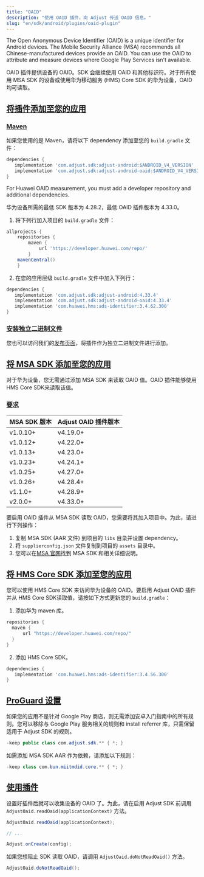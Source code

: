 ```yaml
---
title: "OAID"
description: "使用 OAID 插件，向 Adjust 传送 OAID 信息。"
slug: "en/sdk/android/plugins/oaid-plugin"
---
```

The Open Anonymous Device Identifier \(OAID\) is a unique identifier for Android devices. The Mobile Security Alliance \(MSA\) recommends all Chinese\-manufactured devices provide an OAID. You can use the OAID to attribute and measure devices where Google Play Services isn't available.

OAID 插件提供设备的 OAID。SDK 会继续使用 OAID 和其他标识符。对于所有使用 MSA SDK 的设备或使用华为移动服务 \(HMS\) Core SDK 的华为设备，OAID 均可读取。

[将插件添加至您的应用](add-the-plugin-to-your-app)
----------------------------------------

### [Maven](maven)

如果您使用的是 Maven，请将以下 dependency 添加至您的 `build.gradle` 文件：
<codeblock title="build.gradle"> 

```groovy
dependencies {
   implementation 'com.adjust.sdk:adjust-android:$ANDROID_V4_VERSION'
   implementation 'com.adjust.sdk:adjust-android-oaid:$ANDROID_V4_VERSION'
}

```

</CodeBlock> 

For Huawei OAID measurement, you must add a developer repository and additional dependencies.
<callout type="important"> 

华为设备所需的最低 SDK 版本为 4\.28\.2，最低 OAID 插件版本为 4\.33\.0。
</Callout> 

1. 将下列行加入项目的 `build.gradle` 文件：

<codeblock title="build.gradle"> 

```groovy
allprojects {
    repositories {
        maven {
            url 'https://developer.huawei.com/repo/'
        }
    mavenCentral()
    }

```

</CodeBlock> 

2. 在您的应用层级 `build.gradle` 文件中加入下列行：

<codeblock title="build.gradle"> 

```groovy
dependencies {
   implementation 'com.adjust.sdk:adjust-android:4.33.4'
   implementation 'com.adjust.sdk:adjust-android-oaid:4.33.4'
   implementation 'com.huawei.hms:ads-identifier:3.4.62.300'
}

```

</CodeBlock> 

### [安装独立二进制文件](install-standalone-binary)

您也可以访问我们的[发布页面](https://github.com/adjust/android_sdk/releases)，将插件作为独立二进制文件进行添加。

[将 MSA SDK 添加至您的应用](add-the-msa-sdk-to-your-app)
------------------------------------------------

<callout type="note"> 

对于华为设备，您无需通过添加 MSA SDK 来读取 OAID 值。OAID 插件能够使用HMS Core SDK来读取该值。
</Callout> 

### [要求](requirements)

|   MSA SDK 版本   | Adjust OAID 插件版本 |
|----------------|------------------|
| v1\.0\.10\+ | v4\.19\.0\+   |
| v1\.0\.12\+ | v4\.22\.0\+   |
| v1\.0\.13\+ | v4\.23\.0\+   |
| v1\.0\.23\+ | v4\.24\.1\+   |
| v1\.0\.25\+ | v4\.27\.0\+   |
| v1\.0\.26\+ | v4\.28\.4\+   |
| v1\.1\.0\+  | v4\.28\.9\+   |
| v2\.0\.0\+  | v4\.33\.0\+   |

要启用 OAID 插件从 MSA SDK 读取 OAID，您需要将其加入项目中。为此，请进行下列操作：

1. 复制 MSA SDK \(AAR 文件\) 到项目的 `libs` 目录并设置 dependency。
2. 将 `supplierconfig.json` 文件复制到项目的 `assets` 目录中。
3. 您可以在[MSA 官网](http://www.msa-alliance.cn/col.jsp?id=120)找到 MSA SDK 和相关详细说明。

[将 HMS Core SDK 添加至您的应用](add-the-hms-core-sdk-to-your-app)
----------------------------------------------------------

您可以使用 HMS Core SDK 来访问华为设备的 OAID。要启用 Adjust OAID 插件并从 HMS Core SDK读取值，请按如下方式更新您的 `build.gradle`：

1. 添加华为 maven 库。

<codeblock title="build.gradle"> 

```groovy
repositories {
  maven {
      url "https://developer.huawei.com/repo/"
  }
}

```

</CodeBlock> 

2. 添加 HMS Core SDK。

<codeblock title="build.gradle"> 

```groovy
dependencies {
   implementation 'com.huawei.hms:ads-identifier:3.4.56.300'
}

```

</CodeBlock> 

[ProGuard 设置](proguard-settings)
--------------------------------

如果您的应用不是针对 Google Play 商店，则无需添加安卓入门指南中的所有规则。您可以移除与 Google Play 服务相关的规则和 install referrer 库，只需保留适用于 Adjust SDK 的规则。
<codeblock title="proguard.pro"> 

```java
-keep public class com.adjust.sdk.** { *; }
```

</CodeBlock> 

如需添加 MSA SDK AAR 作为依赖，请添加以下规则：
<codeblock title="proguard.pro"> 

```java
-keep class com.bun.miitmdid.core.** { *; }
```

</CodeBlock> 

[使用插件](use-the-plugin)
----------------------

设置好插件后就可以收集设备的 OAID 了。为此，请在启用 Adjust SDK 前调用 `AdjustOaid.readOaid(applicationContext)` 方法。
<tabs> <tab title="Java"> 

```java
AdjustOaid.readOaid(applicationContext);

// ...

Adjust.onCreate(config);
```

</Tab> </Tabs> 

如果您想阻止 SDK 读取 OAID，请调用 `AdjustOaid.doNotReadOaid()` 方法。
<tabs> <tab title="Java"> 

```java
AdjustOaid.doNotReadOaid();

```

</Tab> </Tabs>

